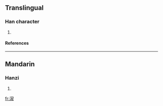 ==Translingual==
===Han character===
{{Han char|rn=85|rad=水|as=11|sn=14|four=3314<sub>7</sub>|canj=水十卜水 (EJYE)}}
# {{defn|Han|sort=水11}}
====References====
{{Han ref|kx=0644.240|dkj=18104|dj=1053.020|hdz=31731.010|uh=6F03|ud=28419|bh=E26F|bd=57967}}

----
==Mandarin==
===Hanzi===
{{cmn-hanzi|pin=[[jí]] (ji2), [[lóu]] (lou2)|wg=chi<sup>2</sup>, lou<sup>2</sup>}}
# {{defn|Mandarin}}

[[fr:漃]]